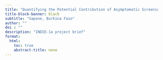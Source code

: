 ```yaml
---
title: "Quantifying the Potential Contribution of Asymptomatic Screening, Testing, and Treatment to Malaria Control and Elimination"
title-block-banner: black
subtitle: "Sapone, Burkina Faso"
author: "" 
doi : ""
description: "INDIE-1a project brief"
format:
  html:
    toc: true
    abstract-title: none
---
```

